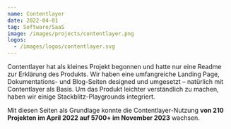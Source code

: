 ```yaml
---
name: Contentlayer
date: 2022-04-01
tag: Software/SaaS
image: /images/projects/contentlayer.png
logos:
  - /images/logos/contentlayer.svg
---
```


Contentlayer hat als kleines Projekt begonnen und hatte nur eine Readme zur Erklärung des Produkts. Wir haben eine umfangreiche Landing Page, Dokumentations- und Blog-Seiten designed und umgesetzt – natürlich mit Contentlayer als Basis. Um das Produkt leichter verständlich zu machen, haben wir einige Stackblitz-Playgrounds integriert.

Mit diesen Seiten als Grundlage konnte die Contentlayer-Nutzung **von 210 Projekten im April 2022 auf 5700+ im November 2023** wachsen.
